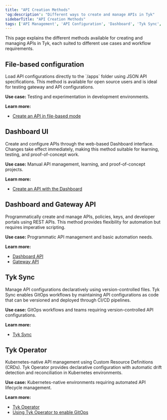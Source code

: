 ```yaml
---
title: "API Creation Methods"
'og:description': "Different ways to create and manage APIs in Tyk"
sidebarTitle: "API Creation Methods"
tags: ['API Management', 'API Configuration', 'Dashboard', 'Tyk Sync', 'Tyk Operator']
---
```


This page explains the different methods available for creating and managing APIs in Tyk, each suited to different use cases and workflow requirements.

<h2 id="file-based-configuration">File-based configuration</h2>
Load API configurations directly to the `/apps` folder using JSON API specifications. This method is available for open source users and is ideal for testing gateway and API configurations.

**Use case:** Testing and experimentation in development environments.

**Learn more:**
* [Create an API in file-based mode](/nightly/api-management/gateway-config-managing-classic#create-an-api-in-file-based-mode)

## Dashboard UI

Create and configure APIs through the web-based Dashboard interface. Changes take effect immediately, making this method suitable for learning, testing, and proof-of-concept work.

**Use case:** Manual API management, learning, and proof-of-concept projects.

**Learn more:**
* [Create an API with the Dashboard](/nightly/api-management/gateway-config-managing-classic#create-an-api-with-the-dashboard)

## Dashboard and Gateway API

Programmatically create and manage APIs, policies, keys, and developer portals using REST APIs. This method provides flexibility for automation but requires imperative scripting.

**Use case:** Programmatic API management and basic automation needs.

**Learn more:**
- [Dashboard API](/nightly/api-management/dashboard-configuration#exploring-the-dashboard-api)
- [Gateway API](/nightly/tyk-gateway-api)

## Tyk Sync

Manage API configurations declaratively using version-controlled files. Tyk Sync enables GitOps workflows by maintaining API configurations as code that can be versioned and deployed through CI/CD pipelines.

**Use case:** GitOps workflows and teams requiring version-controlled API configurations.

**Learn more:**
- [Tyk Sync](/nightly/api-management/automations/sync)

## Tyk Operator

Kubernetes-native API management using Custom Resource Definitions (CRDs). Tyk Operator provides declarative configuration with automatic drift detection and reconciliation in Kubernetes environments.

**Use case:** Kubernetes-native environments requiring automated API lifecycle management.

**Learn more:**
- [Tyk Operator](/nightly/api-management/automations/operator#what-is-tyk-operator)
- [Using Tyk Operator to enable GitOps](/nightly/api-management/automations)
